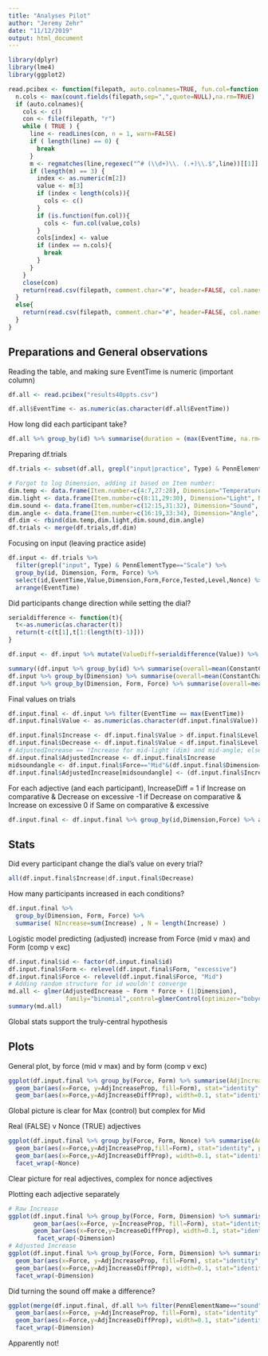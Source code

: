 ```yaml
---
title: "Analyses Pilot"
author: "Jeremy Zehr"
date: "11/12/2019"
output: html_document
---
```


```r
library(dplyr)
library(lme4)
library(ggplot2)

read.pcibex <- function(filepath, auto.colnames=TRUE, fun.col=function(col,cols){cols[cols==col]<-paste(col,"Ibex",sep=".");return(cols)}) {
  n.cols <- max(count.fields(filepath,sep=",",quote=NULL),na.rm=TRUE)
  if (auto.colnames){
    cols <- c()
    con <- file(filepath, "r")
    while ( TRUE ) {
      line <- readLines(con, n = 1, warn=FALSE)
      if ( length(line) == 0) {
        break
      }
      m <- regmatches(line,regexec("^# (\\d+)\\. (.+)\\.$",line))[[1]]
      if (length(m) == 3) {
        index <- as.numeric(m[2])
        value <- m[3]
        if (index < length(cols)){
          cols <- c()
        }
        if (is.function(fun.col)){
          cols <- fun.col(value,cols)
        }
        cols[index] <- value
        if (index == n.cols){
          break
        }
      }
    }
    close(con)
    return(read.csv(filepath, comment.char="#", header=FALSE, col.names=cols))
  }
  else{
    return(read.csv(filepath, comment.char="#", header=FALSE, col.names=seq(1:n.cols)))
  }
}
```

## Preparations and General observations

Reading the table, and making sure EventTime is numeric (important column)

```r
df.all <- read.pcibex("results40ppts.csv")

df.all$EventTime <- as.numeric(as.character(df.all$EventTime))
```

How long did each participant take?
```r
df.all %>% group_by(id) %>% summarise(duration = (max(EventTime, na.rm=TRUE) - min(EventTime, na.rm=TRUE))/60000)
```

Preparing df.trials
```r
df.trials <- subset(df.all, grepl("input|practice", Type) & PennElementType%in%c("Scale","Var"))

# Forgot to log Dimension, adding it based on Item number:
dim.temp <- data.frame(Item.number=c(4:7,27:28), Dimension="Temperature", Nonce=FALSE)
dim.light <- data.frame(Item.number=c(8:11,29:30), Dimension="Light", Nonce=FALSE)
dim.sound <- data.frame(Item.number=c(12:15,31:32), Dimension="Sound", Nonce=TRUE)
dim.angle <- data.frame(Item.number=c(16:19,33:34), Dimension="Angle", Nonce=TRUE)
df.dim <- rbind(dim.temp,dim.light,dim.sound,dim.angle)
df.trials <- merge(df.trials,df.dim)
```

Focusing on input (leaving practice aside)
```r
df.input <- df.trials %>% 
  filter(grepl("input", Type) & PennElementType=="Scale") %>%
  group_by(id, Dimension, Form, Force) %>%
  select(id,EventTime,Value,Dimension,Form,Force,Tested,Level,Nonce) %>%
  arrange(EventTime)
```

Did participants change direction while setting the dial?
```r
serialdifference <- function(t){
  t<-as.numeric(as.character(t))
  return(t-c(t[1],t[1:(length(t)-1)]))
}

df.input <- df.input %>% mutate(ValueDiff=serialdifference(Value)) %>% mutate(ConstantChange=all(ValueDiff<=0)|all(ValueDiff>=0))

summary((df.input %>% group_by(id) %>% summarise(overall=mean(ConstantChange)))$overall)
df.input %>% group_by(Dimension) %>% summarise(overall=mean(ConstantChange)) %>% arrange(overall)
df.input %>% group_by(Dimension, Form, Force) %>% summarise(overall=mean(ConstantChange)) %>% arrange(overall)
```

Final values on trials
```r
df.input.final <- df.input %>% filter(EventTime == max(EventTime))
df.input.final$Value <- as.numeric(as.character(df.input.final$Value))

df.input.final$Increase <- df.input.final$Value > df.input.final$Level
df.input.final$Decrease <- df.input.final$Value < df.input.final$Level
# AdjustedIncrease == !Increase for mid-light (dim) and mid-angle; else == Increase
df.input.final$AdjustedIncrease <- df.input.final$Increase
midsoundangle <- df.input.final$Force=="Mid"&(df.input.final$Dimension=="Light"|df.input.final$Dimension=="Angle")
df.input.final$AdjustedIncrease[midsoundangle] <- (df.input.final$Increase[midsoundangle]|df.input.final$Decrease[midsoundangle])&!df.input.final$Increase[midsoundangle]
```

For each adjective (and each participant), IncreaseDiff = 
    1     if    Increase on comparative  &  Decrease on excessive
   -1     if    Decrease on comparative  &  Increase on excessive
    0     if    Same on comparative  &  excessive
```r
df.input.final <- df.input.final %>% group_by(id,Dimension,Force) %>% arrange(Form) %>%                                 mutate(IncreaseDiff=rep(0-diff(Increase),2),AdjIncreaseDiff=rep(0-diff(AdjustedIncrease),2))
```

## Stats

Did every participant change the dial's value on every trial?
```r
all(df.input.final$Increase|df.input.final$Decrease)
```

How many participants increased in each conditions?
```r
df.input.final %>% 
  group_by(Dimension, Form, Force) %>%
  summarise( NIncrease=sum(Increase) , N = length(Increase) )
```

Logistic model predicting (adjusted) increase from Force (mid v max) and Form (comp v exc)
```r
df.input.final$id <- factor(df.input.final$id)
df.input.final$Form <- relevel(df.input.final$Form, "excessive")
df.input.final$Force <- relevel(df.input.final$Force, "Mid")
# Adding random structure for id wouldn't converge
md.all <- glmer(AdjustedIncrease ~ Form * Force + (1|Dimension), 
                family="binomial",control=glmerControl(optimizer="bobyqa"), data=df.input.final)
summary(md.all)
```
Global stats support the truly-central hypothesis

## Plots

General plot, by force (mid v max) and by form (comp v exc)
```r
ggplot(df.input.final %>% group_by(Force, Form) %>% summarise(AdjIncreaseProp = sum(AdjustedIncrease)/length(AdjustedIncrease), AdjIncreaseDiffProp = sum(AdjIncreaseDiff)/length(AdjIncreaseDiff))) +
  geom_bar(aes(x=Force, y=AdjIncreaseProp, fill=Form), stat="identity", position="dodge") +
  geom_bar(aes(x=Force,y=AdjIncreaseDiffProp), width=0.1, stat="identity", position="dodge")
```
Global picture is clear for Max (control) but complex for Mid

Real (FALSE) v Nonce (TRUE) adjectives
```r
ggplot(df.input.final %>% group_by(Force, Form, Nonce) %>% summarise(AdjIncreaseProp = sum(AdjustedIncrease)/length(AdjustedIncrease), AdjIncreaseDiffProp = sum(AdjIncreaseDiff)/length(AdjIncreaseDiff))) +
  geom_bar(aes(x=Force,y=AdjIncreaseProp,fill=Form), stat="identity", position="dodge") +
  geom_bar(aes(x=Force,y=AdjIncreaseDiffProp), width=0.1, stat="identity", position="dodge") +
  facet_wrap(~Nonce)
```
Clear picture for real adjectives, complex for nonce adjectives

Plotting each adjective separately
```r
# Raw Increase
ggplot(df.input.final %>% group_by(Force, Form, Dimension) %>% summarise(IncreaseProp = sum(Increase)/length(Increase), IncreaseDiffProp = mean(IncreaseDiff))) +
       geom_bar(aes(x=Force, y=IncreaseProp, fill=Form), stat="identity", position="dodge") +
       geom_bar(aes(x=Force,y=IncreaseDiffProp), width=0.1, stat="identity", position="dodge") +
        facet_wrap(~Dimension)
# Adjusted Increase
ggplot(df.input.final %>% group_by(Force, Form, Dimension) %>% summarise(AdjIncreaseProp = sum(AdjustedIncrease)/length(AdjustedIncrease), AdjIncreaseDiffProp = mean(AdjIncreaseDiff))) +
  geom_bar(aes(x=Force, y=AdjIncreaseProp, fill=Form), stat="identity", position="dodge") +
  geom_bar(aes(x=Force,y=AdjIncreaseDiffProp), width=0.1, stat="identity", position="dodge") +
  facet_wrap(~Dimension)
```

Did turning the sound off make a difference?
```r
ggplot(merge(df.input.final, df.all %>% filter(PennElementName=="sound") %>% select(id, Value) %>% rename(Sound = Value)) %>% filter(Sound=="off") %>% group_by(Force, Form, Dimension) %>% summarise(AdjIncreaseProp = sum(AdjustedIncrease)/length(AdjustedIncrease), AdjIncreaseDiffProp = mean(AdjIncreaseDiff))) +
  geom_bar(aes(x=Force, y=AdjIncreaseProp, fill=Form), stat="identity", position="dodge") +
  geom_bar(aes(x=Force,y=AdjIncreaseDiffProp), width=0.1, stat="identity", position="dodge") +
  facet_wrap(~Dimension)
```
Apparently not!